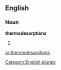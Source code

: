 ==English==

===Noun===
'''thermodesorptions'''

# {{plural of|[[thermodesorption]]}}

[[Category:English plurals]]

[[ar:thermodesorptions]]